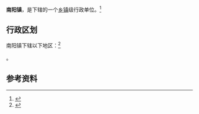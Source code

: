 {{中国乡级行政区|景观照片文件名 =VM 5179 Xingshan County Nanyang Town.jpg|42/05/26/104/000}}

'''南阳镇'''，是{{PRC admin/fullname|42/05/26/104/000|3}}下辖的一个[[乡镇|乡镇]]级行政单位。<ref>{{PRC admin/ref sgc|{{PRC admin/parent|42/05/26/104/000}}}}</ref>

== 行政区划 ==

南阳镇下辖以下地区：<ref>{{PRC admin/ref sgc|42/05/26/104/000}}</ref>

{{PRC admin/children|42/05/26/104/000}}。

== 参考资料 ==
{{commonscat|Nanyang, Hubei}}
{{reflist}}

{{行政区划小作品}}
{{PRC admin/navcat|42/05/26/104/000}}